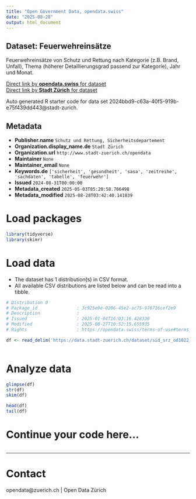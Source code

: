 ```yaml
---
title: "Open Government Data, opendata.swiss"
date: "2025-08-28"
output: html_document
---
```


## Dataset: Feuerwehreinsätze

Feuerwehreinsätze von Schutz und Rettung nach Kategorie (z.B. Brand, Unfall), Thema (höherer Detaillierungsgrad passend zur Kategorie), Jahr und Monat.

[Direct link by **opendata.swiss** for dataset](https://opendata.swiss/de/dataset/feuerwehreinsatze)<br>
[Direct link by **Stadt Zürich** for dataset](https://data.stadt-zuerich.ch/dataset/sid_srz_od1022_feuerwehreinsaetze_jahr_monat_kategorie_thema)

Auto generated R starter code for data set 2024bbd9-c63a-40f5-919b-e75f439dd443@stadt-zurich.

## Metadata

- **Publisher.name** `Schutz und Rettung, Sicherheitsdepartement`
- **Organization.display_name.de** `Stadt Zürich`
- **Organization.url** `http://www.stadt-zuerich.ch/opendata`
- **Maintainer** `None`
- **Maintainer_email** `None`
- **Keywords.de** `['sicherheit', 'gesundheit', 'sasa', 'zeitreihe', 'sachdaten', 'tabelle', 'feuerwehr']`
- **Issued** `2024-08-31T00:00:00`
- **Metadata_created** `2025-05-03T05:20:58.766498`
- **Metadata_modified** `2025-08-28T03:42:40.141839`


# Load packages

```r

library(tidyverse)
library(skimr)

```

# Load data

-   The dataset has 1 distribution(s) in CSV format.
-   All available CSV distributions are listed below and can be read into a tibble.

```r

# Distribution 0
# Package_id               : 3c925e9e-0206-45e2-ac75-976716cef2e9
# Description              : 
# Issued                   : 2025-01-04T16:03:16.428330
# Modified                 : 2025-08-27T10:52:15.655935
# Rights                   : https://opendata.swiss/terms-of-use#terms_open

df <- read_delim('https://data.stadt-zuerich.ch/dataset/sid_srz_od1022_feuerwehreinsaetze_jahr_monat_kategorie_thema/download/GES102OD1022.csv')



```

# Analyze data

```r

glimpse(df)
str(df)
skim(df)

head(df)
tail(df)

```

# Continue your code here...

```r

```

------------------------------------------------------------------------

# Contact

opendata@zuerich.ch | Open Data Zürich
